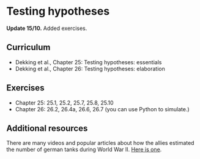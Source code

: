 # Testing hypotheses

::: callout-note
**Update 15/10.** Added exercises.
:::

## Curriculum
* Dekking et al., Chapter 25: Testing hypotheses: essentials
* Dekking et al., Chapter 26: Testing hypotheses: elaboration 

## Exercises

* Chapter 25: 25.1, 25.2, 25.7, 25.8, 25.10
* Chapter 26: 26.2, 26.4a, 26.6, 26.7 (you can use Python to simulate.)  

## Additional resources
There are many videos and popular articles about how the allies estimated the
number of german tanks during World War II. [Here is one](https://www.youtube.com/watch?v=ruNdmCE0aLY&ab_channel=ritvikmath).